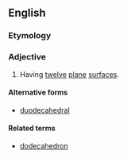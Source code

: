 ==English==

===Etymology===
{{confix|en|dodeca|hedral}}

===Adjective===
{{en-adj|-}}

# Having [[twelve]] [[plane]] [[surface]]s.

====Alternative forms====
* [[duodecahedral]]

====Related terms====
* [[dodecahedron]]